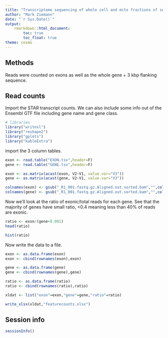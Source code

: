 ```yaml
---
title: "Transcriptome sequencing of whole cell and mito fractions of sedentary and trained rats - background reads versus exon reads"
author: "Mark Ziemann"
date: "`r Sys.Date()`"
output:
    rmarkdown::html_document:
        toc: true
        toc_float: true
theme: cosmo
---
```


## Methods

Reads were counted on exons as well as the whole gene + 3 kbp flanking sequence.

## Read counts

Import the STAR transcript counts.
We can also include some info out of the Ensembl GTF file including gene name
and gene class.

```r

# libraries
library("writexl")
library("reshape2")
library("gplots")
library("kableExtra")

```


import the 3 column tables.

```r

exon <- read.table("EXON.tsv",header=F)
gene <- read.table("GENE.tsv",header=F)

exon <- as.matrix(acast(exon, V2~V1, value.var="V3"))
gene <- as.matrix(acast(gene, V2~V1, value.var="V3"))

colnames(exon) <- gsub("_R1_001.fastq.gz.Aligned.out.sorted.bam","",colnames(exon))
colnames(gene) <- gsub("_R1_001.fastq.gz.Aligned.out.sorted.bam","",colnames(gene))

```

Now we'll look at the ratio of exonic/total reads for each gene.
See that the majority of genes have small ratio,  <0.4 meaning less than 40%
of reads are exonic.

```r

ratio <- exon/(gene+0.001)
head(ratio)

hist(ratio)

```

Now write the data to a file.


```r

exon <- as.data.frame(exon)
exon <- cbind(rownames(exon),exon)

gene <- as.data.frame(gene)
gene <- cbind(rownames(gene),gene)

ratio <- as.data.frame(ratio)
ratio <- cbind(rownames(ratio),ratio)

xldat <- list("exon"=exon,"gene"=gene,"ratio"=ratio)

write_xlsx(xldat,"featurecounts.xlsx")

```

## Session info

```r

sessionInfo()

```

